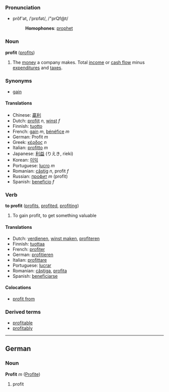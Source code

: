 ===Pronunciation===
*prŏf'ət, /ˈprɒfət/, /"prQf@t/
*:'''Homophones''': [[prophet]]

=== Noun ===
'''profit''' ([[profits]])

#The [[money]] a company makes. Total [[income]] or [[cash flow]] minus [[expenditure]]s and [[tax]]es.

===Synonyms===
*[[gain]]

====Translations====
*Chinese: [[贏利]]
*Dutch: [[profijt]] ''n'', [[winst]] ''f''
*Finnish: [[tuotto]]
*French: [[gain]] ''m'', [[bénéfice]] ''m''
*German: Profit ''m''
*Greek: [[κέρδος]] ''n''
*Italian: [[profitto]] ''m''
*Japanese: [[利益]] (りえき, rieki)
*Korean: [[이익]]
*Portuguese: [[lucro]] ''m''
*Romanian: [[câştig]] ''n'', profit ''f''
*Russian: [[профит]] ''m'' (profit)
*Spanish: [[beneficio]] ''f''

=== Verb ===
'''to profit''' ([[profits]], [[profited]], [[profiting]])

#To gain profit, to get something valuable

====Translations====
*Dutch: [[verdienen]], [[winst maken]], [[profiteren]]
*Finnish: [[tuottaa]]
*French: [[profiter]]
*German: [[profitieren]]
*Italian: [[profittare]]
*Portuguese: [[lucrar]]
*Romanian: [[câştiga]], [[profita]]
*Spanish: [[beneficiarse]]

====Colocations====
*[[profit from]]

===Derived terms===
*[[profitable]]
*[[profitably]]

----

==German==
===Noun===
'''Profit''' ''m'' ([[Profite]])

# profit